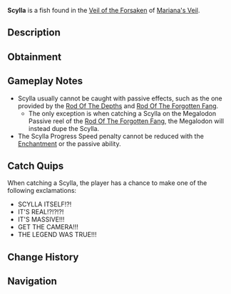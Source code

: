 {{FishInfobox
|image          = Scylla.png
|rarity         = Secret
|sea            = First Sea
|location       = [[Veil of the Forsaken]]
|sublocation    = 
|sources        = Fishing Rod
|nopassive      = 1
|radar_location = 
|prog_speed     = +5
|xp             = 500000
|weather        = 
|time           = 
|season         = 
|bait           = Shark Head
|base_weight    = 500000
|base_value     = 200000
|weight_range   = 300000
|base_chance    = 0.1
|base_resil     = 1
}}
'''Scylla''' is a {{Rarity|Secret}} fish found in the [[Veil of the Forsaken]] of [[Mariana's Veil]].

== Description ==
{{Description|A mythological, multi-headed being said to lurk in the ocean’s deepest abyss. Its serpent-like heads move independently, striking prey with razor-toothed maws, and some believe they regenerate when severed. A myth to most, it is feared as an immortal guardian of the sea, appearing only in the deadliest storms to drag the unwary into the depths.|Bestiary Entry}}

== Obtainment ==
{{Fish Availability|
Mariana's Veil/Scylla Hunt
|top_rods      = 
Leviathan's Fang Rod\4360.88\22655.38;
Ethereal Prism Rod\3187.19\12664.97;
Seraphic Rod\3022.62\13117.92;
No-Life Rod\2994.03\16241.3;
Rod Of The Forgotten Fang\2808.95\12705.91;
Heaven's Rod\2295.68\10936.61;
Challenger's Rod\2636.91\13108.23;
Champions Rod\1950.03\10642.38;
Reinforced Rod\1841.86\9861.17;
Summit Rod\1982.66\10394.37;
Zeus Rod\2340.32\11558.93;
Volcanic Rod\1822.6\9108.47
|recommended   = Leviathan's Fang Rod
}}

== Gameplay Notes ==
* Scylla usually cannot be caught with passive effects, such as the one provided by the [[Rod Of The Depths]] and [[Rod Of The Forgotten Fang]].
** The only exception is when catching a Scylla on the Megalodon Passive reel of the [[Rod Of The Forgotten Fang]], the Megalodon will instead dupe the Scylla.
* The Scylla Progress Speed penalty cannot be reduced with the {{Enchantment|Steady}} [[Enchantment]] or the {{Item|Tempest Rod}} passive ability.

== Catch Quips ==
When catching a Scylla, the player has a chance to make one of the following exclamations:
* SCYLLA ITSELF!?!
* IT'S REAL!?!?!?!
* IT'S MASSIVE!!!
* GET THE CAMERA!!!
* THE LEGEND WAS TRUE!!!

== Change History ==
{{Change History|{{subst:Current Version}}}}

== Navigation ==
{{Fish Navbox|Veil of the Forsaken}}